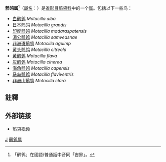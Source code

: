 {{redirect2|鶺鴒|日本漫畫|鹡鸰女神}}
{{Automatic taxobox
| taxon = Motacilla
| authority = [[卡尔·林奈|Linnaeus]], 1758
| image = White wagtail - Male (Non-breeding- personata race) at Hodal- I3-Haryana IMG 8813.jpg
| image_caption = [[白鶺鴒|白鶺鴒]]中亞亞種 ''Motacilla alba personata''
| subdivision_ranks = [[种_(生物)|种]]
| subdivision = 
见内文。
}}

'''鹡鸰属'''<ref>「鹡鸰」在國語/普通話中音同「吉鈴」。</ref>（[[學名|屬名]]：{{lang|la|''Motacilla''}}）是[[雀形目|雀形目]][[鹡鸰科|鹡鸰科]]中的一个[[属_(生物)|属]]。包括以下一些鸟：
* [[白鹡鸰|白鹡鸰]] ''Motacilla alba''
* [[日本鹡鸰|日本鹡鸰]] ''Motacilla grandis'' 
* [[印度鹡鸰|印度鹡鸰]] ''Motacilla madaraspatensis''
* [[湄公鹡鸰|湄公鹡鸰]] ''Motacilla samveasnae'' 
* [[非洲斑鹡鸰|非洲斑鹡鸰]] ''Motacilla aguimp'' 
* [[黄头鹡鸰|黄头鹡鸰]] ''Motacilla citreola''
* [[黄鹡鸰|黄鹡鸰]] ''Motacilla flava''
* [[灰鹡鸰|灰鹡鸰]] ''Motacilla cinerea''
* [[海角鹡鸰|海角鹡鸰]] ''Motacilla capensis'' 
* [[马岛鹡鸰|马岛鹡鸰]] ''Motacilla flaviventris'' 
* [[非洲山鹡鸰|非洲山鹡鸰]] ''Motacilla clara''

== 註釋 ==
{{taxonbar}}

== 外部链接 ==
* [http://ibc.hbw.com/ibc/phtml/familia.phtml?idFamilia=123 鹡鸰视频]
{{bird-stub}}
{{Taxonbar|from=Q230042}}
[[Category:鹡鸰科|J]]
[[Category:鹡鸰属|]]